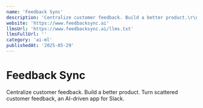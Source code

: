 ```yaml
---
name: 'Feedback Sync'
description: 'Centralize customer feedback. Build a better product.\r\nTurn scattered customer feedback, an AI-driven app for Slack.'
website: 'https://www.feedbacksync.ai'
llmsUrl: 'https://www.feedbacksync.ai/llms.txt'
llmsFullUrl: ''
category: 'ai-ml'
publishedAt: '2025-05-29'
---
```


# Feedback Sync

Centralize customer feedback. Build a better product.
Turn scattered customer feedback, an AI-driven app for Slack.
